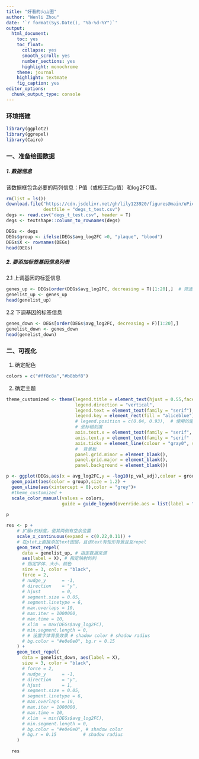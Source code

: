 ```yaml
---
title: "好看的火山图"
author: "Wenli Zhou"
date: '`r format(Sys.Date(), "%b-%d-%Y")`'
output:  
  html_document: 
    toc: yes
    toc_float:
      collapse: yes
      smooth_scroll: yes
      number_sections: yes
      highlight: monochrome
    theme: journal
    highlight: textmate
    fig_caption: yes
editor_options:  
  chunk_output_type: console
---
```

### 环境搭建
```r
library(ggplot2)
library(ggrepel)
library(Cairo)
```

### 一、准备绘图数据
##### 1. 数据信息
该数据框包含必要的两列信息：P值（或校正后p值）和log2FC值。
```r
rm(list = ls())
download.file("https://cdn.jsdelivr.net/gh/lily123920/figures@main/uPic/degs_t_test%E7%9A%84%E5%89%AF%E6%9C%AC.csv",
              destfile = "degs_t_test.csv")
degs <- read.csv("degs_t_test.csv", header = T)
degs <- textshape::column_to_rownames(degs)

DEGs <- degs
DEGs$group <- ifelse(DEGs$avg_log2FC >0, "plaque", "blood")
DEGs$X <- rownames(DEGs)
head(DEGs)
```
##### 2. 要添加标签基因信息列表
2.1 上调基因的标签信息
```r
genes_up <- DEGs[order(DEGs$avg_log2FC, decreasing = T)[1:20],]  # 筛选前20个up基因进行label。
genelist_up <- genes_up
head(genelist_up)
```
2.2 下调基因的标签信息
```r
genes_down <- DEGs[order(DEGs$avg_log2FC, decreasing = F)[1:20],]
genelist_down <- genes_down
head(genelist_down)
```

### 二、可视化

1. 确定配色
```r
colors = c("#ff8c8a","#b8bbf8")
```

2. 确定主题
```r
theme_customized <- theme(legend.title = element_text(hjust = 0.55,face = "bold", colour = "chocolate4",family = "serif"),
                          legend.direction = "vertical",
                          legend.text = element_text(family = "serif"),
                          legend.key = element_rect(fill = "aliceblue"),
                          # legend.position = c(0.04, 0.93),  # 使用的是相对坐标
                          # 坐标轴刻度
                          axis.text.x = element_text(family = "serif", size = 12, vjust = 0.5),
                          axis.text.y = element_text(family = "serif" ,size = 12),
                          axis.ticks = element_line(colour = "gray0", size = 0.9, linetype = "blank"),
                          #  背景板
                          panel.grid.minor = element_blank(),
                          panel.grid.major = element_blank(),
                          panel.background = element_blank())
```


```r
p <- ggplot(DEGs,aes(x = avg_log2FC,y = -log10(p_val_adj),colour = group)) + 
  geom_point(aes(color = group),size = 1.2) + 
  geom_vline(aes(xintercept = 0),color = "grey")+
  #theme_customized +
  scale_color_manual(values = colors,
                     guide = guide_legend(override.aes = list(label = ""))) 
    
p
```

```r
res <- p +
    # 扩展x的标度，使其两侧有空余位置
    scale_x_continuous(expand = c(0.22,0.11)) +
    # 在plot上直接添加text图层，且该text有矩形背景且互repel
    geom_text_repel(
      data = genelist_up, # 指定数据来源
      aes(label = X), # 指定映射的列
      # 指定字体、大小、颜色
      size = 3, color = "black", 
      force = 2,
      # nudge_y      = -1,
      # direction    = "y",
      # hjust        = 0,
      # segment.size = 0.05,
      # segment.linetype = 6,
      # max.overlaps = 10,
      # max.iter = 1000000,
      # max.time = 10,
      # xlim  = max(DEGs$avg_log2FC),
      # min.segment.length = 0,
      # # 设置字体背景效果 # shadow color # shadow radius
      # bg.color = "#e0e0e0", bg.r = 0.15
    ) +
    geom_text_repel(
      data = genelist_down, aes(label = X),
      size = 3, color = "black",
      # force = 2,
      # nudge_y      = -1,
      # direction    = "y",
      # hjust        = 1,
      # segment.size = 0.05,
      # segment.linetype = 6,
      # max.overlaps = 10,
      # max.iter = 1000000,
      # max.time = 10,
      # xlim  = min(DEGs$avg_log2FC),
      # min.segment.length = 0,
      # bg.color = "#e0e0e0", # shadow color
      # bg.r = 0.15          # shadow radius
    ) 
  
  res
```



